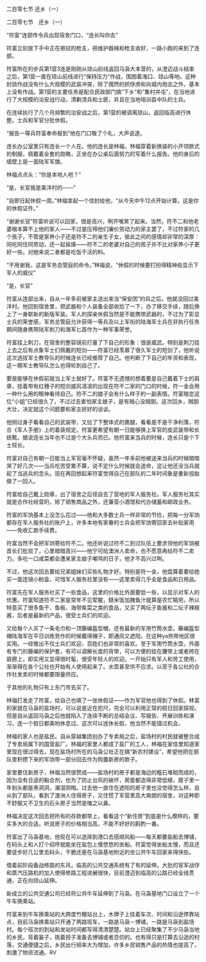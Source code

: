 

二百零七节 还乡（一）

二百零七节　还乡（一）

“符富”连部传令兵出现宿舍门口，“连长叫你去”

符富立刻放下手中正在擦拭的枪支，把维护器械和枪支收好，一路小跑的来到了连部。

符富所在的步兵第1营3连是刚刚从琼山前线返回马袅大本营的，从澄迈战斗结束之后，第1营一直在琼山前线进行“保持压力”作战，围困着海口、琼山等地。这种封锁作战没有什么大规模的武装冲突，除了偶然的抓俘虏和向城内炮击之外，基本上没有作战。第1营的主要任务是配合民政部门搞“下乡”和“集村并屯”，在当地进行了大规模的治安战行动，清剿溃兵和土匪，并且在当地培训县中队的士兵。

在连续执行了几个月频繁的治安战之后，第1营的被调离琼山，返回临高进行休整。士兵和军官分批休假。

“报告一等兵符富奉命报到”他在门口敬了个礼，大声说道。

连长办公室里只有连长一个人在。他的连长是林福，林福穿着新换装的小开领款式的制服，佩戴着全套的勋略，正坐在办公桌后面努力的写着什么报告。他的身后的墙壁上是一面陆军军旗。

林福点点头：“你是本地人吧？”

“是，长官我是美洋村的――”

“自即日起休假一周。”林福拿起一个信封给他，“从今天中午12点开始计算。这是你的休假证件。”

“谢谢长官”符富听说可以回家，很是高兴，咧开嘴笑了起来。当然，符不二和他老婆根本算不上他的家人――不过是压榨他们廉价劳动力的家主罢了，不过符家的几个孩子，不管是家养小子还是符不二的亲生子女，彼此之间的感情却非常的深厚：同吃同住同劳动，还一起挨揍――符不二的老婆对自己的孩子并不比对家养小子更好一些。对她来说二者都是吃饭干活的料。

“不用谢我，这是军务总管庭的命令。”林福说，“休假的时候要打扮得精神些显示下军人的威仪”

“是，长官”

符富从连部出来，自从一年多前被家主送出来当“保安团”的兵之后，他就没回过美洋村。他回到宿舍里，把武器和个人装备全部收拾了一下，办了移交手续，随后换上了一身崭新的新版军装。军人的探亲休假当然是不能携带武器的，不过为了彰显士兵的荣誉感，军务总管庭允许获得一等兵及以上军衔的陆海军士兵在非执行任务期间随身携带陆军刺刀和海军匕首作为一种军事荣誉。

符富挂上刺刀，在宿舍的整容镜前打量了下自己的形象：很是威武。特别是刺刀挂上去之后有点象军士们佩戴的短剑――符富已经羡慕了很久军士的短剑了，他听说这次选拔军士教导队的时候连长已经推荐了自己。他判断了下自己的年资和表现，这一期军士教导队怎么也得轮到自己了。

要是能够在休假前就当上军士就好了。符富不无遗憾的想着要是自己戴着下士的肩章，挂着带有红穗子的短剑威风凛凛的出现在符不二家的门口的时候，符一金会用一种什么用的眼神看待自己。符不二的娘子会有什么样子的一副表情。符富暗恋这位“小姐”已经很久了，不过过去害怕家主娘子，是有贼心没贼胆。这次回乡，贼胆大壮，决定就这个问题要和家主好好的谈谈。

他侧过身子看看自己的武装带，又拉了下整体式的裹腿，看看是不是干净利落，符合《军人手册》上的着装规定。符富更希望有朝一日能够换上军官的皮武装带和长统靴。据说连长当年也不过是个大头兵而已。他符富来当兵的时候，连长只是个下士班长。

符富对自己有朝一日能当上军官毫不怀疑，虽然一年多前他被送来当兵的时候暗暗哭了好几次――当兵吃苦受累不算，说不定什么时候就会送命，这让他还没当兵就起了当逃兵的念头。现在再回想起来符富觉得自己在部队的二年时间象是重新投胎做了一回人。

符富给自己戴上勋章，出了宿舍之后径自去了营地的军人服务社。军人服务社其实就是合作社经营的，除了销售商品之外，还兼营小酒馆和代办储蓄和邮政业务。

符富的军饷基本上没怎么花过――他和大多数士兵一样非常的节俭，把每一分军饷都存在军人服务社的账户上，许多本地有家眷的士兵会把军饷寄回家去补贴家用――免收汇款手续费。

符富当然不会把军饷寄给符不二。他还听说过符不二到过队伍上要求领他的军饷被首长们批驳了，心里暗暗高兴――他宁可给澳洲人卖命，也不愿意再给符不二卖力。多吃一口咸菜都会遭来家主娘子嘲骂的日子，他才不高兴过咧。

不过，他这次回去要给兄弟姐妹们买些礼物才好。特别是符一金，他盘算着要给她买一面连镜小粉盒，可惜军人服务社里没有――这里卖得几乎全是食品和日用品。

符富先在军人服务社买了一些食品，这里的价格比外面要低一些，以显示对军人的优惠。符富知道符不二家是常年不见荤腥，糙米饭加腌鱼汁就算是农忙犒劳。所以特意买了很多鱼干、鱼板、海带紫菜之类的食品，又买了两坛子鱼酱和二坛子辣椒酱，后者是最新的产品，很受士兵们的欢迎。

又给每个人买了一条毛巾和一顶藤编盔型帽，还有最新的军用竹筒水壶，藤编盔型帽陆海军在平日训练劳作的时候戴得帽子，即通风又遮阳，在这种ya热带地区很实用。一经推出不仅士兵们欢迎，百姓们也非常的喜欢。至于军用竹筒水壶，外面有专门的藤编的保护套，有可以调解长度的背带，可以方便的挂在腰带上或者挎在肩膀上，即实用又显得很时髦，很受年轻人的欢迎。一开始只有军人和劳工使用，渐渐得在各个公社也开始有人使用起来了。水壶甚至供不应求。以至于各公社的合作社发卖的时候都要限量供应。

于其他的礼物只有上东门市去买了。

林福打发走了符富，给自己也填了一张休假证――作为军官他也得到了休假。林富的家就在马袅的盐场村，可以说是近在咫尺，完全可以利用正常的假日回家探视。但是自从返回马袅之后他就陷入了连续不断的总结会议、写报告、开展训练和演习，连一个假日都美哟休息过。这次可以连休长假，他当然不能错过机会。

林福的家人也是盐民。自从穿越集团创办了专卖局之后，盐场村的村民就被整合成了专卖局属下的国营盐厂。林福的家里人都成了盐厂的工人，林福在家信里知道家里现在很过得去，现在盐场村所在的马袅公社正在搞“新农村建设”，希望他把在部队里积攒下来的军饷带一部分回去作为购置新房的款子。

家里要住新房子，林福当然很赞成――盐场村的房子都是海边的粗石堆砌而成的，因为没有合适的黏合剂，也为了防止台风的破坏，房屋都造得非常低矮，屋子里一年到头都是黑洞洞，潮湿阴暗。过去他一直住在遮阳的房子里也没觉得怎么样，自从到了部队，看到了澳洲人住得房子，又住惯了军营里高大爽朗的宿舍，对这种即不舒服又不卫生的石头房子当然是嗤之以鼻。

林福决定这次回去把所有的存款都带上，看看这个“新住房”到底是什么模样的，要买多大的合适。听说房子的价格相当高，不能不好好的斟酌一番。

符富出了马袅基地，他现在可以选择到港口去搭顺风船――每天都要盐船去博铺，在码头上和人打个招呼就能坐在盐包上慢悠悠的坐船。符富觉得坐船太慢，而且还要徒步好几公里去码头，干脆还是在马袅基地附近的坐公共牛车回家来得快些。

借着前阶段备战修路的东风，临高的公共交通系统有了有的延伸。大批的官军战俘和蒸汽压路机的加入使得修路工程进展很快，目前澄迈到临高的公路已经全线贯通，正在向琼山延伸。

新成立的公共交通公司已经将公共牛车延伸到了马袅。在马袅基地门口设立了一个牛车换乘站。

符富来到牛车换乘站的大跨度竹棚站台上，木牌子上挂着车次、时间和沿途停靠站点，目前马袅换乘站只开通了两路班车，一路是马袅－博铺，一路是马袅到盐场村。每个班次的到站和发站时间都写得清清楚楚。站台上已经聚集了不少马袅当地的乡民，背着篓子，挑着担子准备去博铺或者百仞的。也有得只是打算去沿途的村落，交通便捷之后，乡民出行频率大为增加，许多乡民销售产品的热情也提高了，刺激了物资流通。RV

